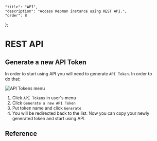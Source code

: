     "title": "API",
    "description": "Access Repman instance using REST API.",
    "order": 8
};

# REST API

## Generate a new API Token

In order to start using API you will need to generate `API Token`. In order to do that:

![API Tokens menu](/docs/static/articles/user-profile/menu.png)

1. Click `API Tokens` in user's menu
1. Click `Generate a new API Token`
1. Put token name and click `Generate`
1. You will be redirected back to the list. Now you can copy your newly generated token and start using API.

## Reference
